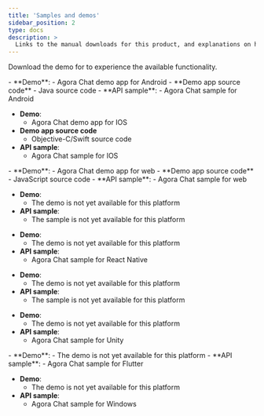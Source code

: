 ```yaml
---
title: 'Samples and demos'
sidebar_position: 2
type: docs
description: >
  Links to the manual downloads for this product, and explanations on how to install them.
---
```



Download the demo <Vpl k="CLIENT" /> for <Vg k="COMPANY" /> <Vg k="CHAT" /> to experience the available functionality.

<PlatformWrapper platform="android">
- **Demo**:
    - <Link to = "https://download.agora.io/sdk/release/agorachatdemo_android_1.2.0.apk"> Agora Chat demo app for Android</Link>
- **Demo app source code**
    - <Link to = "https://github.com/AgoraIO-Usecase/AgoraChat-android"> Java source code </Link>
- **API sample**:
    - <Link to = "https://github.com/AgoraIO/Agora-Chat-API-Examples/tree/main/Chat-Android"> Agora Chat sample for Android</Link>
</PlatformWrapper>

<PlatformWrapper platform="ios">

- **Demo**:
    -  <Link to = "https://testflight.apple.com/join/MO0UuYJH"> Agora Chat demo app for IOS</Link>
- **Demo app source code**
    - <Link to = "https://github.com/AgoraIO-Usecase/AgoraChat-ios/"> Objective-C/Swift source code </Link>
- **API sample**:
    -  <Link to = "https://github.com/AgoraIO/Agora-Chat-API-Examples/tree/main/Chat-iOS"> Agora Chat sample for IOS</Link>

</PlatformWrapper>

<PlatformWrapper platform="web">
- **Demo**:
    - <Link to = "https://webdemo.chat.agora.io/"> Agora Chat demo app for web </Link>
- **Demo app source code**
    - <Link to = "https://github.com/AgoraIO-Usecase/AgoraChat-web"> JavaScript source code </Link>
- **API sample**:
    - <Link to = "https://github.com/AgoraIO/Agora-Chat-API-Examples/tree/main/Chat-Web"> Agora Chat sample for web </Link>
</PlatformWrapper>

<PlatformWrapper platform="electron">

- **Demo**:
    -  The demo <Vpl k="CLIENT" /> is not yet available for this platform
- **API sample**:
    -  The sample is not yet available for this platform

</PlatformWrapper>

<PlatformWrapper platform="react-native">

- **Demo**:
    -  The demo <Vpl k="CLIENT" /> is not yet available for this platform
- **API sample**:
    -  <Link to = "https://github.com/AgoraIO/Agora-Chat-API-Examples/tree/main/Chat-RN/quick_start_demo"> Agora Chat sample for React Native</Link>

</PlatformWrapper>

<PlatformWrapper platform="macos">

- **Demo**:
    -  The demo <Vpl k="CLIENT" /> is not yet available for this platform
- **API sample**:
    -  The sample is not yet available for this platform

</PlatformWrapper>
<PlatformWrapper platform="unity">

- **Demo**:
    -  The demo <Vpl k="CLIENT" /> is not yet available for this platform
- **API sample**:
    -  <Link to = "https://github.com/AgoraIO/Agora-Chat-API-Examples/tree/main/Chat-Unity"> Agora Chat sample for Unity</Link>

</PlatformWrapper>



<PlatformWrapper platform="flutter">
- **Demo**:
    -  The demo <Vpl k="CLIENT" /> is not yet available for this platform
- **API sample**:
    -  <Link to = "https://github.com/AgoraIO/Agora-Chat-API-Examples/tree/main/chat_flutter"> Agora Chat sample for Flutter</Link>

</PlatformWrapper>

<PlatformWrapper platform="windows">

- **Demo**:
    -  The demo <Vpl k="CLIENT" /> is not yet available for this platform
- **API sample**:
    -  <Link to = "https://github.com/AgoraIO/Agora-Chat-API-Examples/tree/main/windows-example"> Agora Chat sample for Windows</Link>



</PlatformWrapper>

